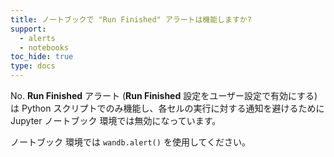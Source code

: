 ```yaml
---
title: ノートブックで "Run Finished" アラートは機能しますか?
support:
  - alerts
  - notebooks
toc_hide: true
type: docs
---
```

No. **Run Finished** アラート (**Run Finished** 設定をユーザー設定で有効にする) は Python スクリプトでのみ機能し、各セルの実行に対する通知を避けるために Jupyter ノートブック 環境では無効になっています。

ノートブック 環境では `wandb.alert()` を使用してください。